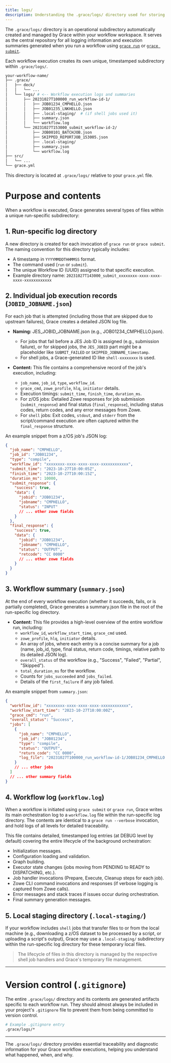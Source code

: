 ```yaml
---
title: logs/
description: Understanding the .grace/logs/ directory used for storing workflow execution logs and summaries.
---
```


The `.grace/logs/` directory is an operational subdirectory automatically created and managed by Grace within your workflow workspace. It serves as the central repository for all logging information and execution summaries generated when you run a workflow using [`grace run`](/docs/cli-reference/run) or [`grace submit`](/docs/cli-reference/submit).

Each workflow execution creates its own unique, timestamped subdirectory within `.grace/logs/`.

```sh
your-workflow-name/
├── .grace/
│   ├── deck/
│   │   └── ...
│   └── logs/ # <-- Workflow execution logs and summaries
│       ├── 20231027T100000_run_workflow-id-1/
│       │   ├── JOB01234_CMPHELLO.json
│       │   ├── JOB01235_LNKHELLO.json
│       │   ├── .local-staging/  # (if shell jobs used it)
│       │   ├── summary.json
│       │   └── workflow.log
│       └── 20231027T153000_submit_workflow-id-2/
│           ├── JOB00101_BATCHJOB.json
│           ├── SKIPPED_REPORTJOB_153005.json
│           ├── .local-staging/
│           ├── summary.json
│           └── workflow.log
├── src/
│   └── ...
└── grace.yml
```

This directory is located at `.grace/logs/` relative to your `grace.yml` file.

# Purpose and contents

When a workflow is executed, Grace generates several types of files within a unique run-specific subdirectory:

## 1. Run-specific log directory

A new directory is created for each invocation of `grace run` or `grace submit`. The naming convention for this directory typically includes:

- A timestamp in `YYYYMMDDTHHMMSS` format.
- The command used (`run` or `submit`).
- The unique Workflow ID (UUID) assigned to that specific execution.
- Example directory name: `20231027T143000_submit_xxxxxxxx-xxxx-xxxx-xxxx-xxxxxxxxxxxx`

## 2. Individual job execution records (`JOBID_JOBNAME.json`)

For each job that is attempted (including those that are skipped due to upstream failures), Grace creates a detailed JSON log file.

- **Naming:** JES_JOBID_JOBNAME.json (e.g., JOB01234_CMPHELLO.json).

  - For jobs that fail before a JES Job ID is assigned (e.g., submission failure), or for skipped jobs, the `JES_JOBID` part might be a placeholder like `SUBMIT_FAILED` or `SKIPPED_JOBNAME_timestamp`.
  - For shell jobs, a Grace-generated ID like `shell-xxxxxxxx` is used.

- **Content:** This file contains a comprehensive record of the job's execution, including:
  - `job_name`, `job_id`, `type`, `workflow_id`.
  - `grace_cmd`, `zowe_profile`, `hlq`, `initiator` details.
  - Execution timings: `submit_time`, `finish_time`, `duration_ms`.
  - For z/OS jobs: Detailed Zowe responses for job submission (`submit_response`) and final status (`final_response`), including status codes, return codes, and any error messages from Zowe.
  - For `shell` jobs: Exit codes, `stdout`, and `stderr` from the script/command execution are often captured within the `final_response` structure.

An example snippet from a z/OS job's JSON log:

```json
{
  "job_name": "CMPHELLO",
  "job_id": "JOB01234",
  "type": "compile",
  "workflow_id": "xxxxxxxx-xxxx-xxxx-xxxx-xxxxxxxxxxxx",
  "submit_time": "2023-10-27T10:00:05Z",
  "finish_time": "2023-10-27T10:00:15Z",
  "duration_ms": 10000,
  "submit_response": {
    "success": true,
    "data": {
      "jobid": "JOB01234",
      "jobname": "CMPHELLO",
      "status": "INPUT"
      // ... other zowe fields
    }
  },
  "final_response": {
    "success": true,
    "data": {
      "jobid": "JOB01234",
      "jobname": "CMPHELLO",
      "status": "OUTPUT",
      "retcode": "CC 0000"
      // ... other zowe fields
    }
  }
}
```

## 3. Workflow summary (`summary.json`)

At the end of every workflow execution (whether it succeeds, fails, or is partially completed), Grace generates a summary.json file in the root of the run-specific log directory.

- **Content:** This file provides a high-level overview of the entire workflow run, including:
  - `workflow_id`, `workflow_start_time`, `grace_cmd` used.
  - `zowe_profile`, `hlq`, `initiator` details.
  - An array of jobs, where each entry is a concise summary for a job (name, job_id, type, final status, return code, timings, relative path to its detailed JSON log).
  - `overall_status` of the workflow (e.g., "Success", "Failed", "Partial", "Skipped").
  - `total_duration_ms` for the workflow.
  - Counts for `jobs_succeeded` and `jobs_failed`.
  - Details of the `first_failure` if any job failed.

An example snippet from `summary.json`:

```json
{
  "workflow_id": "xxxxxxxx-xxxx-xxxx-xxxx-xxxxxxxxxxxx",
  "workflow_start_time": "2023-10-27T10:00:00Z",
  "grace_cmd": "run",
  "overall_status": "Success",
  "jobs": [
    {
      "job_name": "CMPHELLO",
      "job_id": "JOB01234",
      "type": "compile",
      "status": "OUTPUT",
      "return_code": "CC 0000",
      "log_file": "20231027T100000_run_workflow-id-1/JOB01234_CMPHELLO.json"
    }
    // ... other jobs
  ]
  // ... other summary fields
}
```

## 4. Workflow log (`workflow.log`)

When a workflow is initiated using `grace submit` or `grace run`, Grace writes its main orchestration log to a `workflow.log` file within the run-specific log directory. The contents are identical to a `grace run --verbose` invocation, and hold logs of all levels for detailed traceability.

This file contains detailed, timestamped log entries (at DEBUG level by default) covering the entire lifecycle of the background orchestration:

- Initialization messages.
- Configuration loading and validation.
- Graph building.
- Executor state changes (jobs moving from PENDING to READY to DISPATCHING, etc.).
- Job handler invocations (Prepare, Execute, Cleanup steps for each job).
- Zowe CLI command invocations and responses (if verbose logging is captured from Zowe calls).
- Error messages and stack traces if issues occur during orchestration.
- Final summary generation messages.

## 5. Local staging directory (`.local-staging/`)

If your workflow includes `shell` jobs that transfer files to or from the local machine (e.g., downloading a z/OS dataset to be processed by a script, or uploading a script's output), Grace may use a `.local-staging/` subdirectory within the run-specific log directory for these temporary local files.

> The lifecycle of files in this directory is managed by the respective shell job handlers and Grace's temporary file management.

---

# Version control (`.gitignore`)

The entire `.grace/logs/` directory and its contents are generated artifacts specific to each workflow run. They should almost always be included in your project's `.gitignore` file to prevent them from being committed to version control.

```sh
# Example .gitignore entry
.grace/logs/*
```

---

The `.grace/logs/` directory provides essential traceability and diagnostic information for your Grace workflow executions, helping you understand what happened, when, and why.

